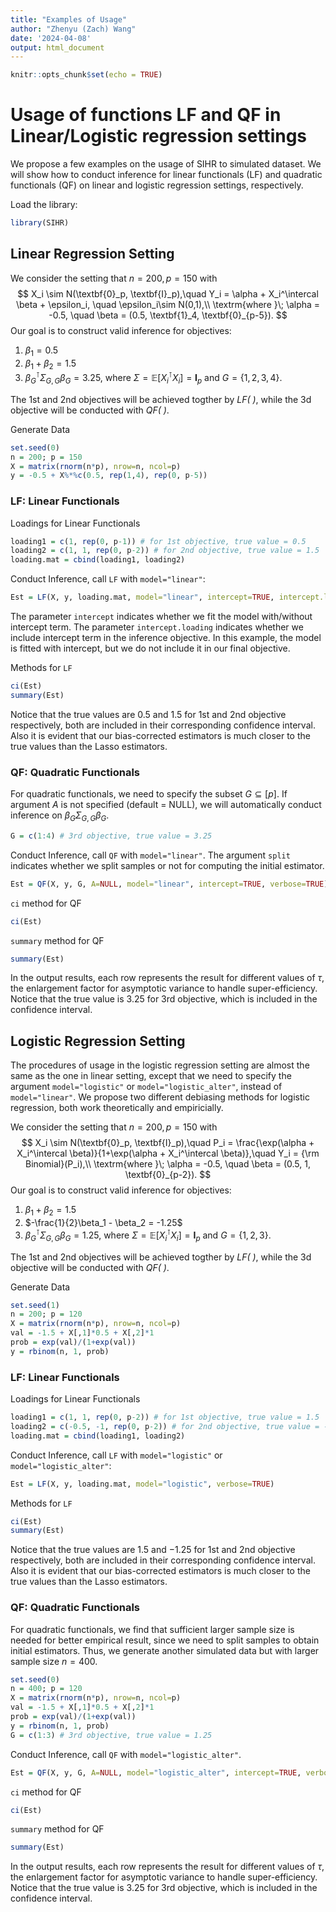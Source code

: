 ```yaml
---
title: "Examples of Usage"
author: "Zhenyu (Zach) Wang"
date: '2024-04-08'
output: html_document
---
```


```r
knitr::opts_chunk$set(echo = TRUE)
```

# Usage of functions LF and QF in Linear/Logistic regression settings

We propose a few examples on the usage of SIHR to simulated dataset. We will show how to conduct inference for linear functionals (LF) and quadratic functionals (QF) on linear and logistic regression settings, respectively.

Load the library:
```r
library(SIHR)
```

## Linear Regression Setting
We consider the setting that $n=200, p=150$ with
$$
X_i \sim N(\textbf{0}_p, \textbf{I}_p),\quad Y_i = \alpha + X_i^\intercal \beta + \epsilon_i, \quad \epsilon_i\sim N(0,1),\\
\textrm{where }\; \alpha = -0.5, \quad \beta = (0.5, \textbf{1}_4, \textbf{0}_{p-5}).
$$
Our goal is to construct valid inference for objectives:

1. $\beta_1 = 0.5$
2. $\beta_1 + \beta_2 = 1.5$
3. $\beta_{G}^\intercal \Sigma_{G,G} \beta_{G} = 3.25$, where $\Sigma=\mathbb{E}[X_i^\intercal X_i] = \textbf{I}_p$ and $G=\{1,2,3,4\}$.

The 1st and 2nd objectives will be achieved togther by *LF( )*, while the 3d objective will be conducted with *QF( )*.

Generate Data
```r
set.seed(0)
n = 200; p = 150
X = matrix(rnorm(n*p), nrow=n, ncol=p)
y = -0.5 + X%*%c(0.5, rep(1,4), rep(0, p-5))
```

### LF: Linear Functionals 
Loadings for Linear Functionals
```r
loading1 = c(1, rep(0, p-1)) # for 1st objective, true value = 0.5
loading2 = c(1, 1, rep(0, p-2)) # for 2nd objective, true value = 1.5
loading.mat = cbind(loading1, loading2)
```

Conduct Inference, call `LF` with `model="linear"`:
```r
Est = LF(X, y, loading.mat, model="linear", intercept=TRUE, intercept.loading=FALSE, verbose=TRUE)
```
The parameter `intercept` indicates whether we fit the model with/without intercept term. The parameter `intercept.loading` indicates whether we include intercept term in the inference objective. In this example, the model is fitted with intercept, but we do not include it in our final objective.

Methods for `LF`
```r
ci(Est)
summary(Est)
```

Notice that the true values are $0.5$ and $1.5$ for 1st and 2nd objective respectively, both are included in their corresponding confidence interval. Also it is evident that our bias-corrected estimators is much closer to the true values than the Lasso estimators.

### QF: Quadratic Functionals
For quadratic functionals, we need to specify the subset $G \subseteq [p]$. If argument $A$ is not specified (default = NULL), we will automatically conduct inference on $\beta_G \Sigma_{G,G} \beta_G$.
```r
G = c(1:4) # 3rd objective, true value = 3.25
```
Conduct Inference, call `QF` with `model="linear"`. The argument `split` indicates whether we split samples or not for computing the initial estimator.
```r
Est = QF(X, y, G, A=NULL, model="linear", intercept=TRUE, verbose=TRUE)
```

`ci` method for QF
```r
ci(Est)
```
`summary` method for QF
```r
summary(Est)
```

In the output results, each row represents the result for different values of $\tau$, the enlargement factor for asymptotic variance to handle super-efficiency. Notice that the true value is $3.25$ for 3rd objective, which is included in the confidence interval.

## Logistic Regression Setting
The procedures of usage in the logistic regression setting are almost the same as the one in linear setting, except that we need to specify the argument `model="logistic"` or `model="logistic_alter"`, instead of `model="linear"`. We propose two different debiasing methods for logistic regression, both work theoretically and empiricially.

We consider the setting that $n=200, p=150$ with
$$
X_i \sim N(\textbf{0}_p, \textbf{I}_p),\quad P_i = \frac{\exp(\alpha + X_i^\intercal \beta)}{1+\exp(\alpha + X_i^\intercal \beta)},\quad Y_i = {\rm Binomial}(P_i),\\
\textrm{where }\; \alpha = -0.5, \quad \beta = (0.5, 1, \textbf{0}_{p-2}).
$$
Our goal is to construct valid inference for objectives:

1. $\beta_1 + \beta_2 = 1.5$
2. $-\frac{1}{2}\beta_1 - \beta_2 = -1.25$
3. $\beta_{G}^\intercal \Sigma_{G,G} \beta_{G} = 1.25$, where $\Sigma=\mathbb{E}[X_i^\intercal X_i] = \textbf{I}_p$ and $G=\{1,2,3\}$.

The 1st and 2nd objectives will be achieved togther by *LF( )*, while the 3d objective will be conducted with *QF( )*.

Generate Data
```r
set.seed(1)
n = 200; p = 120
X = matrix(rnorm(n*p), nrow=n, ncol=p)
val = -1.5 + X[,1]*0.5 + X[,2]*1
prob = exp(val)/(1+exp(val))
y = rbinom(n, 1, prob)
```

### LF: Linear Functionals 
Loadings for Linear Functionals
```r
loading1 = c(1, 1, rep(0, p-2)) # for 1st objective, true value = 1.5
loading2 = c(-0.5, -1, rep(0, p-2)) # for 2nd objective, true value = -1.25
loading.mat = cbind(loading1, loading2)
```

Conduct Inference, call `LF` with `model="logistic"` or `model="logistic_alter"`:
```r
Est = LF(X, y, loading.mat, model="logistic", verbose=TRUE)
```

Methods for `LF`
```r
ci(Est)
summary(Est)
```

Notice that the true values are $1.5$ and $-1.25$ for 1st and 2nd objective respectively, both are included in their corresponding confidence interval. Also it is evident that our bias-corrected estimators is much closer to the true values than the Lasso estimators.

### QF: Quadratic Functionals
For quadratic functionals, we find that sufficient larger sample size is needed for better empirical result, since we need to split samples to obtain initial estimators. Thus, we generate another simulated data but with larger sample size $n=400$.
```r
set.seed(0)
n = 400; p = 120
X = matrix(rnorm(n*p), nrow=n, ncol=p)
val = -1.5 + X[,1]*0.5 + X[,2]*1
prob = exp(val)/(1+exp(val))
y = rbinom(n, 1, prob)
G = c(1:3) # 3rd objective, true value = 1.25
```
Conduct Inference, call `QF` with `model="logistic_alter"`.
```r
Est = QF(X, y, G, A=NULL, model="logistic_alter", intercept=TRUE, verbose=TRUE)
```

`ci` method for QF
```r
ci(Est)
```
`summary` method for QF
```r
summary(Est)
```

In the output results, each row represents the result for different values of $\tau$, the enlargement factor for asymptotic variance to handle super-efficiency. Notice that the true value is $3.25$ for 3rd objective, which is included in the confidence interval.


